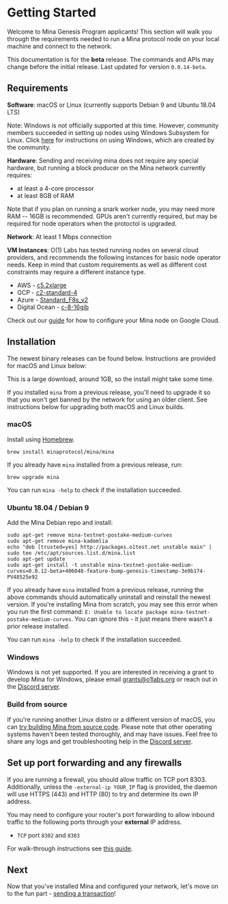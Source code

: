 
# Getting Started

Welcome to Mina Genesis Program applicants! This section will walk you through the requirements needed to run a Mina protocol node on your local machine and connect to the network.

<Alert>


This documentation is for the **beta** release. The commands and APIs may change before the initial release. Last updated for version `0.0.14-beta`.

</Alert>


## Requirements

**Software**: macOS or Linux (currently supports Debian 9 and Ubuntu 18.04 LTS)

Note: Windows is not officially supported at this time. However, community members succeeded in setting up nodes using Windows Subsystem for Linux. Click [here](https://minawiki.com/index.php?title=Mina_on_Windows) for instructions on using Windows, which are created by the community.

**Hardware**: Sending and receiving mina does not require any special hardware, but running a block producer on the Mina network currently requires:

- at least a 4-core processor
- at least 8GB of RAM

Note that if you plan on running a snark worker node, you may need more RAM -- 16GB is recommended. GPUs aren't currently required, but may be required for node operators when the protoctol is upgraded.

**Network**: At least 1 Mbps connection

**VM Instances**:
O(1) Labs has tested running nodes on several cloud providers, and recommends the following instances for basic node operator needs. Keep in mind that custom requirements as well as different cost constraints may require a different instance type.

- AWS - [c5.2xlarge](https://www.ec2instances.info/?filter=c5.2xl&region=us-west-2&cost_duration=daily&selected=c5.2xlarge)
- GCP - [c2-standard-4](https://cloud.google.com/compute/docs/machine-types)
- Azure - [Standard_F8s_v2](https://docs.microsoft.com/en-us/azure/virtual-machines/windows/sizes-compute#fsv2-series-1)
- Digital Ocean - [c-8-16gib](https://cloud.digitalocean.com/droplets/new?size=c-8-16gib)

Check out our [guide](https://www.youtube.com/watch?v=iSrtjxOsC6A) for how to configure your Mina node on Google Cloud.

## Installation

The newest binary releases can be found below. Instructions are provided for macOS and Linux below:

This is a large download, around 1GB, so the install might take some time.

<Alert kind="warning">


If you installed `mina` from a previous release, you'll need to upgrade it so that you won't get banned by the network for using an older client. See instructions below for upgrading both macOS and Linux builds.

</Alert>


### macOS

Install using [Homebrew](https://brew.sh).

```
brew install minaprotocol/mina/mina
```

If you already have `mina` installed from a previous release, run:

```
brew upgrade mina
```

You can run `mina -help` to check if the installation succeeded.

### Ubuntu 18.04 / Debian 9

Add the Mina Debian repo and install:

```
sudo apt-get remove mina-testnet-postake-medium-curves
sudo apt-get remove mina-kademlia
echo "deb [trusted=yes] http://packages.o1test.net unstable main" | sudo tee /etc/apt/sources.list.d/mina.list
sudo apt-get update
sudo apt-get install -t unstable mina-testnet-postake-medium-curves=0.0.12-beta+406048-feature-bump-genesis-timestamp-3e9b174-PV48525e92
```

If you already have `mina` installed from a previous release, running the above commands should automatically uninstall and reinstall the newest version. If you're installing Mina from scratch, you may see this error when you run the first command: `E: Unable to locate package mina-testnet-postake-medium-curves`. You can ignore this - it just means there wasn't a prior release installed.

You can run `mina -help` to check if the installation succeeded.

### Windows

Windows is not yet supported. If you are interested in receiving a grant to develop Mina for Windows, please email grants@o1labs.org or reach out in the [Discord server](https://bit.ly/MinaDiscord).

### Build from source

If you're running another Linux distro or a different version of macOS, you can [try building Mina from source code](https://github.com/MinaProtocol/mina/blob/master/README-dev.md#building-mina). Please note that other operating systems haven't been tested thoroughly, and may have issues. Feel free to share any logs and get troubleshooting help in the [Discord server](https://bit.ly/MinaDiscord).

## Set up port forwarding and any firewalls

If you are running a firewall, you should allow traffic on TCP port 8303. Additionally, unless the `-external-ip YOUR_IP` flag is provided, the daemon will use HTTPS (443) and HTTP (80) to try and determine its own IP address.

You may need to configure your router's port forwarding to allow inbound traffic to the following ports through your **external** IP address.

- `TCP` port `8302` and `8303`

For walk-through instructions see [this guide](/docs/troubleshooting/#port-forwarding).

## Next

Now that you've installed Mina and configured your network, let's move on to the fun part - [sending a transaction](/docs/my-first-transaction/)!

